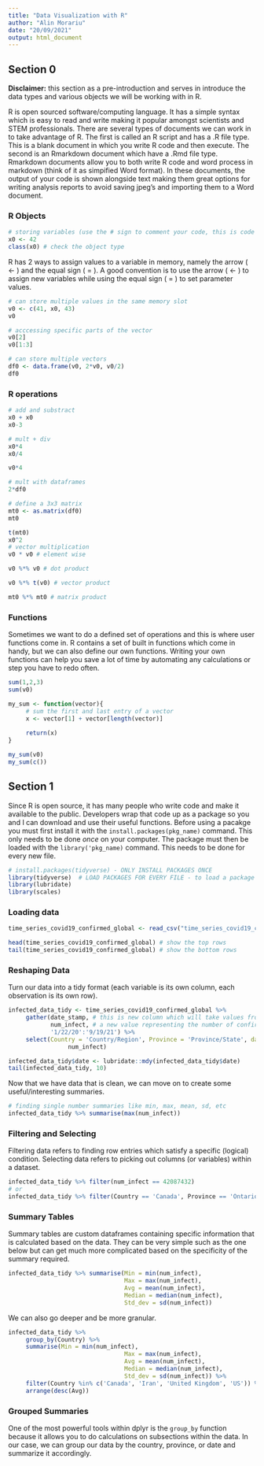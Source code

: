 ```yaml
---
title: "Data Visualization with R"
author: "Alin Morariu"
date: "20/09/2021"
output: html_document
---
```

## Section 0
**Disclaimer:** this section as a pre-introduction and serves in introduce the data types and various objects we will be working with in R. 


R is open sourced software/computing language. It has a simple syntax which is easy to read and write making it popular amongst scientists and STEM professionals. There are several types of documents we can work in to take advantage of R. The first is called an R script and has a .R file type. This is a blank document in which you write R code and then execute. The second is an Rmarkdown document which have a .Rmd file type. Rmarkdown documents allow you to both write R code and word process in markdown (think of it as simpified Word format). In these documents, the output of your code is shown alongside text making them great options for writing analysis reports to avoid saving jpeg's and importing them to a Word document. 

### R Objects 

```r
# storing variables (use the # sign to comment your code, this is code that does NOT get run)
x0 <- 42
class(x0) # check the object type 
```
R has 2 ways to assign values to a variable in memory, namely the arrow ( <- ) and the equal sign ( = ). A good convention is to use the arrow ( <- ) to assign new variables while using the equal sign ( = ) to set parameter values. 
```r
# can store multiple values in the same memory slot 
v0 <- c(41, x0, 43)
v0

# acccessing specific parts of the vector 
v0[2]
v0[1:3]

# can store multiple vectors 
df0 <- data.frame(v0, 2*v0, v0/2)
df0
```


### R operations 

```r
# add and substract
x0 + x0 
x0-3

# mult + div 
x0*4
x0/4

v0*4

# mult with dataframes 
2*df0
```

```r
# define a 3x3 matrix 
mt0 <- as.matrix(df0)
mt0

t(mt0)
x0^2
# vector multiplication 
v0 * v0 # element wise

v0 %*% v0 # dot product 

v0 %*% t(v0) # vector product 

mt0 %*% mt0 # matrix product 
```

### Functions

Sometimes we want to do a defined set of operations and this is where user functions come in. R contains a set of built in functions which come in handy, but we can also define our own functions. Writing your own functions can help you save a lot of time by automating any calculations or step you have to redo often. 

```r
sum(1,2,3)
sum(v0)

my_sum <- function(vector){
     # sum the first and last entry of a vector 
     x <- vector[1] + vector[length(vector)]
     
     return(x)
}

my_sum(v0)
my_sum(c())
```

## Section 1
Since R is open source, it has many people who write code and make it available to the public. Developers wrap that code up as a package so you and I can download and use their useful functions. Before using a pacakge you must first install it with the `install.packages(pkg_name)` command. This only needs to be done *once* on your computer. The package must then be loaded with the `library('pkg_name)` command. This needs to be done for every new file. 
```r
# install.packages(tidyverse) - ONLY INSTALL PACKAGES ONCE
library(tidyverse)  # LOAD PACKAGES FOR EVERY FILE - to load a package call it with the library command
library(lubridate)
library(scales)
```

### Loading data 
```r
time_series_covid19_confirmed_global <- read_csv("time_series_covid19_confirmed_global.csv")

head(time_series_covid19_confirmed_global) # show the top rows
tail(time_series_covid19_confirmed_global) # show the bottom rows
```

### Reshaping Data
Turn our data into a tidy format (each variable is its own column, each observation is its own row). 
```r
infected_data_tidy <- time_series_covid19_confirmed_global %>% 
     gather(date_stamp, # this is new column which will take values from the original dataset columns, 
            num_infect, # a new value representing the number of confirmed/infected covid cases
            '1/22/20':'9/19/21') %>% 
     select(Country = 'Country/Region', Province = 'Province/State', date = 'date_stamp', num_infect = 
                 num_infect)

infected_data_tidy$date <- lubridate::mdy(infected_data_tidy$date)
tail(infected_data_tidy, 10)
```
Now that we have data that is clean, we can move on to create some useful/interesting summaries. 

```r
# finding single number summaries like min, max, mean, sd, etc
infected_data_tidy %>% summarise(max(num_infect))
```

### Filtering and Selecting 
Filtering data refers to finding row entries which satisfy a specific (logical) condition. Selecting data refers to picking out columns (or variables) within a dataset.
```r
infected_data_tidy %>% filter(num_infect == 42087432)
# or 
infected_data_tidy %>% filter(Country == 'Canada', Province == 'Ontario')
```

### Summary Tables
Summary tables are custom dataframes containing specific information that is calculated based on the data. They can be very simple such as the one below but can get much more complicated based on the specificity of the summary required. 
```r
infected_data_tidy %>% summarise(Min = min(num_infect),
                                 Max = max(num_infect),
                                 Avg = mean(num_infect),
                                 Median = median(num_infect), 
                                 Std_dev = sd(num_infect))
```
We can also go deeper and be more granular. 
```r
infected_data_tidy %>% 
     group_by(Country) %>% 
     summarise(Min = min(num_infect),
                                 Max = max(num_infect),
                                 Avg = mean(num_infect),
                                 Median = median(num_infect), 
                                 Std_dev = sd(num_infect)) %>% 
     filter(Country %in% c('Canada', 'Iran', 'United Kingdom', 'US')) %>% 
     arrange(desc(Avg))
```
### Grouped Summaries
One of the most powerful tools within dplyr is the `group_by` function because it allows you to do calculations on subsections within the data. In our case, we can group our data by the country, province, or date and summarize it accordingly. 

